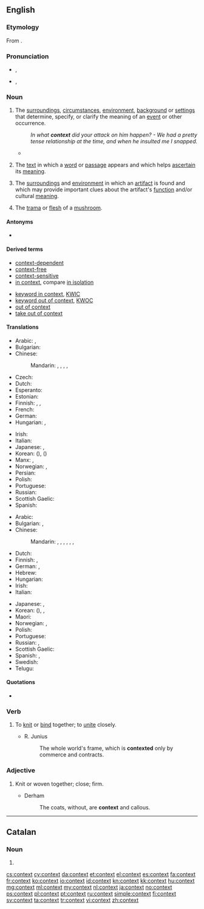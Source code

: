 ==English==
{{wikipedia|dab=context}}

===Etymology===
From {{etyl|la|en}} {{term|contextus|lang=la}}.

===Pronunciation===
* {{a|RP}} {{IPA|/ˈkɒntɛkst/}}, {{X-SAMPA|/"kQntEkst/}}
* {{a|GenAm}} {{IPA|/ˈkɑːntɛkst/}}, {{X-SAMPA|/"kAntEkst/}}

===Noun===
{{en-noun}}

# The [[surrounding]]s, [[circumstance]]s, [[environment]], [[background]] or [[setting]]s that determine, specify, or clarify the meaning of an [[event]] or other occurrence.
#: ''In what '''context''' did your attack on him happen? - We had a pretty tense relationship at the time, and when he insulted me I snapped.''
#* {{quote-news
|year=2012
|date=September 7
|author=Phil McNulty
|title=Moldova 0-5 England
|work=BBC Sport
|url=http://www.bbc.co.uk/sport/0/football/19460608
|page=
|passage=The display and result must be placed in the '''context''' that was it was against a side that looked every bit their Fifa world ranking of 141 - but England completed the job with efficiency to record their biggest away win in 19 years.}}
# {{senseid|en|text in which a word appears}} {{context|linguistics|lang=en}} The [[text]] in which a [[word]] or [[passage]] appears and which helps [[ascertain]] its [[meaning]].
# {{context|archaeology|lang=en}} The [[surrounding]]s and [[environment]] in which an [[artifact]] is found and which may provide important clues about the artifact's [[function]] and/or cultural [[meaning]].
# {{context|mycology|lang=en}} The [[trama]] or [[flesh]] of a [[mushroom]].

====Antonyms====
* {{l/en|isolation}}

====Derived terms====
{{der-top|}}
* [[context-dependent]]
* [[context-free]]
* [[context-sensitive]]
* [[in context]], compare [[in isolation]]
{{der-mid}}
* [[keyword in context]], [[KWIC]]
* [[keyword out of context]], [[KWOC]]
* [[out of context]]
* [[take out of context]]
{{der-bottom}}

====Translations====
{{trans-top|text in which a word appears}}
* Arabic: {{t-|ar|سياق|m|tr=siyāq}},  {{t-|ar|قرنية|f|tr=qarība}}
* Bulgarian: {{t+|bg|контекст|m|tr=kontékst}}
* Chinese:
*: Mandarin: {{t-|cmn|上下文|tr=shàngxiàwén|sc=Hani}}, {{t-|cmn|語境|sc=Hani}}, {{t-|cmn|语境|tr=yǔjìng|sc=Hani}}, {{t-|cmn|前後文|sc=Hani}}, {{t-|cmn|前后文|tr=qiánhòuwén|sc=Hani}}
* Czech: {{t+|cs|kontext}}
* Dutch: {{t+|nl|context|m}}
* Esperanto: {{t-|eo|kunteksto}}
* Estonian: {{t-|et|kontekst}}
* Finnish: {{t+|fi|konteksti}}, {{t-|fi|asiayhteys}}, {{t+|fi|yhteys}}
* French: {{t+|fr|contexte|m}}
* German: {{t+|de|Kontext|m}}
* Hungarian: {{t+|hu|szövegkörnyezet}}, {{t+|hu|kontextus}}
{{trans-mid}}
* Irish: {{t-|ga|comhthéacs|m}}
* Italian: {{t+|it|contesto|m}}
* Japanese: {{t-|ja|文脈|tr=bunmyaku}}, {{t-|ja|前後関係|tr=zengokankei}}
* Korean: {{t+|ko|문맥|tr=munmaek|sc=Hang}} ({{t+|ko|文脈|sc=Hani}}),  {{t+|ko|맥락|tr=maekrak|sc=Hang}} ({{t+|ko|脈絡|sc=Hani}})
* Manx: {{t-|gv|co-lhaih}}, {{t-|gv|cohecks}}
* Norwegian: {{t+|no|sammenheng|m}}, {{t+|no|kontekst|m}}
* Persian: {{t+|fa|زمینه|tr=|sc=fa-Arab}}
* Polish: {{t+|pl|kontekst|m}}
* Portuguese: {{t+|pt|contexto|m}}
* Russian: {{t+|ru|контекст|m|tr=kontékst}}
* Scottish Gaelic: {{t-|gd|co-theacsa|m}}
* Spanish: {{t+|es|contexto|m}}
{{trans-bottom}}

{{trans-top|circumstances or settings}}
* Arabic: {{t+|ar|حالة|f|tr=ḥāla}}
* Bulgarian: {{t+|bg|обстановка|f|tr=obstanóvka}},  {{t+|bg|ситуация|f|tr=situácija}}
* Chinese:
*: Mandarin: {{t-|cmn|場合|sc=Hani}}, {{t-|cmn|场合|tr=chǎnghé|sc=Hani}}, {{t-|cmn|情況|sc=Hani}}, {{t-|cmn|情况|tr=qíngkuàng|sc=Hani}}, {{t-|cmn|背景|tr=bèijǐng|sc=Hani}}, {{t-|cmn|環境|sc=Hani}}, {{t-|cmn|环境|tr=huánjìng|sc=Hani}}
* Dutch: {{t+|nl|context|m}}
* Finnish: {{t-|fi|asiayhteys}}, {{t+|fi|yhteys}}
* German: {{t+|de|Kontext|m}}, {{t+|de|Zusammenhang|m}}
* Hebrew: {{t-|he|הקשר|m|tr=heqsher}}
* Hungarian: {{t+|hu|összefüggés}}
* Irish: {{t-|ga|comhthéacs|m}}
* Italian: {{t+|it|contesto|m}}
{{trans-mid}}
* Japanese: {{t-|ja|前後関係|tr=zengokankei}}, {{t+|ja|状況|tr=jōkyō}}
* Korean: {{t+|ko|맥락|tr=maekrak|sc=Hang}} ({{t+|ko|脈絡|sc=Hani}}),  {{t+|ko|짜임새|tr=jjaimsae|sc=Hang}},  {{t+|ko|바탕|tr=batang|sc=Hang}}
* Maori: {{t|mi|horopaki}}
* Norwegian: {{t+|no|sammenheng|m}}, {{t+|no|kontekst|m}}
* Polish: {{t+|pl|kontekst|m}}
* Portuguese: {{t+|pt|contexto|m}}
* Russian: {{t+|ru|обстановка|f|tr=obstanóvka}},  {{t+|ru|ситуация|f|tr=situácija}}
* Scottish Gaelic: {{t-|gd|co-theacsa|m}}
* Spanish: {{t|es|contexto|m}}, {{t|es|marco|m}}
* Swedish: {{t+|sv|sammanhang}}
* Telugu: {{t+|te|సందర్భం|tr=sandarbham}}
{{trans-bottom}}

====Quotations====
* {{seeCites}}

===Verb===
{{en-verb}}

# {{context|obsolete|lang=en}} To [[knit]] or [[bind]] together; to [[unite]] closely.
#: {{rfquotek|Feltham}}
#* R. Junius
#*: The whole world's frame, which is '''contexted''' only by commerce and contracts.

===Adjective===
{{en-adj}}

# {{context|obsolete|lang=en}} Knit or woven together; close; firm.
#* Derham
#*: The coats, without, are '''context''' and callous.

----

==Catalan==

===Noun===
{{ca-noun|m}}

# {{l/en|context}}

[[cs:context]]
[[cy:context]]
[[da:context]]
[[et:context]]
[[el:context]]
[[es:context]]
[[fa:context]]
[[fr:context]]
[[ko:context]]
[[io:context]]
[[id:context]]
[[kn:context]]
[[kk:context]]
[[hu:context]]
[[mg:context]]
[[ml:context]]
[[my:context]]
[[nl:context]]
[[ja:context]]
[[no:context]]
[[ps:context]]
[[pl:context]]
[[pt:context]]
[[ru:context]]
[[simple:context]]
[[fi:context]]
[[sv:context]]
[[ta:context]]
[[tr:context]]
[[vi:context]]
[[zh:context]]